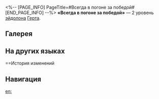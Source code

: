 <%-- [PAGE_INFO]
PageTitle=#Всегда в погоне за победой#
[END_PAGE_INFO] --%>
{{Эйдолон Инфобокс
|Название         = Всегда в погоне за победой
|Изображение      = Эйдолон Всегда в погоне за победой.png
|Персонаж         = Герта
|Уровень          = 2
|Длительность     = 
|Описание         = Крит. шанс повышается на 3% каждый раз, когда срабатывает талант. Этот эффект может складываться до 5 раз.
|Свойство1        = 
|Масштабирование1 = 
}}
'''«Всегда в погоне за победой»''' — 2 уровень [[эйдолон]]а [[Герта]].

==Галерея==
{{Галерея|position=left|captionalign=center
|Персонаж Герта Эйдолон 2.png|Осколок Эйдолона
}}

==На других языках==
{{На других языках
|en   = Keep the Ball Rolling
|zhs  = 得胜必追击
|zht  = 得勝必追擊
|ja   = {{Rubi|勝|か}}てば{{Rubi|追|お}}い{{Rubi|打|う}}ち
|ko   = 승리를 위한 추격
|es   = Que no pare la fiesta
|fr   = On ne s'arrête pas
|ru   = Всегда в погоне за победой
|th   = Keep the Ball Rolling
|vi   = Chiến Thắng Và Truy Kích
|de   = Triumph und Verfolgung
|id   = Keep the Ball Rolling
|pt   = Dar o Pontapé Inicial
}}

==История изменений
{{История изменений|3.5}}

==Навигация==
{{Навык Навбокс|Герта}}

[[en:]]